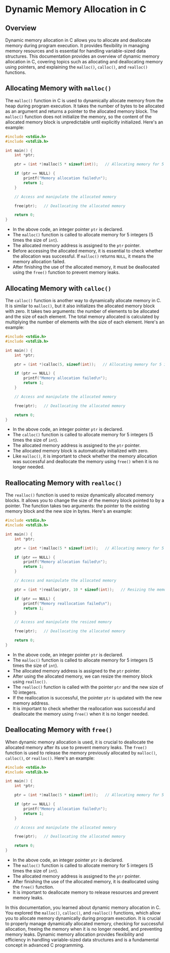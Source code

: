 # Dynamic Memory Allocation in C

## Overview

Dynamic memory allocation in C allows you to allocate and deallocate memory during program execution. It provides flexibility in managing memory resources and is essential for handling variable-sized data structures. This documentation provides an overview of dynamic memory allocation in C, covering topics such as allocating and deallocating memory using pointers, and explaining the `malloc()`, `calloc()`, and `realloc()` functions.

## Allocating Memory with `malloc()`

The `malloc()` function in C is used to dynamically allocate memory from the heap during program execution. It takes the number of bytes to be allocated as an argument and returns a pointer to the allocated memory block. The `malloc()` function does not initialize the memory, so the content of the allocated memory block is unpredictable until explicitly initialized. Here's an example:

```c
#include <stdio.h>
#include <stdlib.h>

int main() {
    int *ptr;

    ptr = (int *)malloc(5 * sizeof(int));   // Allocating memory for 5 integers

    if (ptr == NULL) {
        printf("Memory allocation failed\n");
        return 1;
    }

    // Access and manipulate the allocated memory

    free(ptr);   // Deallocating the allocated memory

    return 0;
}
```

- In the above code, an integer pointer `ptr` is declared.
- The `malloc()` function is called to allocate memory for 5 integers (5 times the size of `int`).
- The allocated memory address is assigned to the `ptr` pointer.
- Before accessing the allocated memory, it is essential to check whether the allocation was successful. If `malloc()` returns `NULL`, it means the memory allocation failed.
- After finishing the use of the allocated memory, it must be deallocated using the `free()` function to prevent memory leaks.

## Allocating Memory with `calloc()`

The `calloc()` function is another way to dynamically allocate memory in C. It is similar to `malloc()`, but it also initializes the allocated memory block with zero. It takes two arguments: the number of elements to be allocated and the size of each element. The total memory allocated is calculated by multiplying the number of elements with the size of each element. Here's an example:

```c
#include <stdio.h>
#include <stdlib.h>

int main() {
    int *ptr;

    ptr = (int *)calloc(5, sizeof(int));   // Allocating memory for 5 integers

    if (ptr == NULL) {
        printf("Memory allocation failed\n");
        return 1;
    }

    // Access and manipulate the allocated memory

    free(ptr);   // Deallocating the allocated memory

    return 0;
}
```

- In the above code, an integer pointer `ptr` is declared.
- The `calloc()` function is called to allocate memory for 5 integers (5 times the size of `int`).
- The allocated memory address is assigned to the `ptr` pointer.
- The allocated memory block is automatically initialized with zero.
- Like `malloc()`, it is important to check whether the memory allocation was successful and deallocate the memory using `free()` when it is no longer needed.

## Reallocating Memory with `realloc()`

The `realloc()` function is used to resize dynamically allocated memory blocks. It allows you to change the size of the memory block pointed to by a pointer. The function takes two arguments: the pointer to the existing memory block and the new size in bytes. Here's an example:

```c
#include <stdio.h>
#include <stdlib.h>

int main() {
    int *ptr;

    ptr = (int *)malloc(5 * sizeof(int));   // Allocating memory for 5 integers

    if (ptr == NULL) {
        printf("Memory allocation failed\n");
        return 1;
    }

    // Access and manipulate the allocated memory

    ptr = (int *)realloc(ptr, 10 * sizeof(int));   // Resizing the memory for 10 integers

    if (ptr == NULL) {
        printf("Memory reallocation failed\n");
        return 1;
    }

    // Access and manipulate the resized memory

    free(ptr);   // Deallocating the allocated memory

    return 0;
}
```

- In the above code, an integer pointer `ptr` is declared.
- The `malloc()` function is called to allocate memory for 5 integers (5 times the size of `int`).
- The allocated memory address is assigned to the `ptr` pointer.
- After using the allocated memory, we can resize the memory block using `realloc()`.
- The `realloc()` function is called with the pointer `ptr` and the new size of 10 integers.
- If the reallocation is successful, the pointer `ptr` is updated with the new memory address.
- It is important to check whether the reallocation was successful and deallocate the memory using `free()` when it is no longer needed.

## Deallocating Memory with `free()`

When dynamic memory allocation is used, it is crucial to deallocate the allocated memory after its use to prevent memory leaks. The `free()` function is used to release the memory previously allocated by `malloc()`, `calloc()`, or `realloc()`. Here's an example:

```c
#include <stdio.h>
#include <stdlib.h>

int main() {
    int *ptr;

    ptr = (int *)malloc(5 * sizeof(int));   // Allocating memory for 5 integers

    if (ptr == NULL) {
        printf("Memory allocation failed\n");
        return 1;
    }

    // Access and manipulate the allocated memory

    free(ptr);   // Deallocating the allocated memory

    return 0;
}
```

- In the above code, an integer pointer `ptr` is declared.
- The `malloc()` function is called to allocate memory for 5 integers (5 times the size of `int`).
- The allocated memory address is assigned to the `ptr` pointer.
- After finishing the use of the allocated memory, it is deallocated using the `free()` function.
- It is important to deallocate memory to release resources and prevent memory leaks.

In this documentation, you learned about dynamic memory allocation in C. You explored the `malloc()`, `calloc()`, and `realloc()` functions, which allow you to allocate memory dynamically during program execution. It is crucial to properly manage dynamically allocated memory, checking for successful allocation, freeing the memory when it is no longer needed, and preventing memory leaks. Dynamic memory allocation provides flexibility and efficiency in handling variable-sized data structures and is a fundamental concept in advanced C programming.